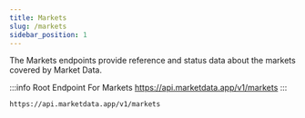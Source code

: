 ```yaml
---
title: Markets
slug: /markets
sidebar_position: 1
---
```


The Markets endpoints provide reference and status data about the markets covered by Market Data.

:::info Root Endpoint For Markets
https://api.marketdata.app/v1/markets
:::

    https://api.marketdata.app/v1/markets


<DocCardList items={useCurrentSidebarCategory().items} />
